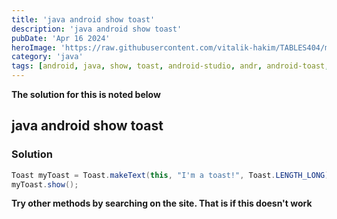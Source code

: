 ```yaml
---
title: 'java android show toast'
description: 'java android show toast'
pubDate: 'Apr 16 2024'
heroImage: 'https://raw.githubusercontent.com/vitalik-hakim/TABLES404/main/error_b/java.png'
category: 'java'
tags: [android, java, show, toast, android-studio, andr, android-toast, an, whatever]
---
```


**The solution for this is noted below**

## java android show toast

### Solution

```java
Toast myToast = Toast.makeText(this, "I'm a toast!", Toast.LENGTH_LONG);
myToast.show();
```

**Try other methods by searching on the site. That is if this doesn't work**
